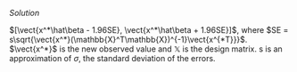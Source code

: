 
\color{blue}

*Solution* 

$[\vect{x^*\hat\beta - 1.96SE}, \vect{x^*\hat\beta + 1.96SE}]$, where $SE = s\sqrt{\vect{x^*}(\mathbb{X}^T\mathbb{X})^{-1}\vect{x^{*T}}}$. $\vect{x^*}$ is the new observed value and $\mathbb{X}$ is the design matrix. s is an approximation of $\sigma$, the standard deviation of the errors.

\color{black}

